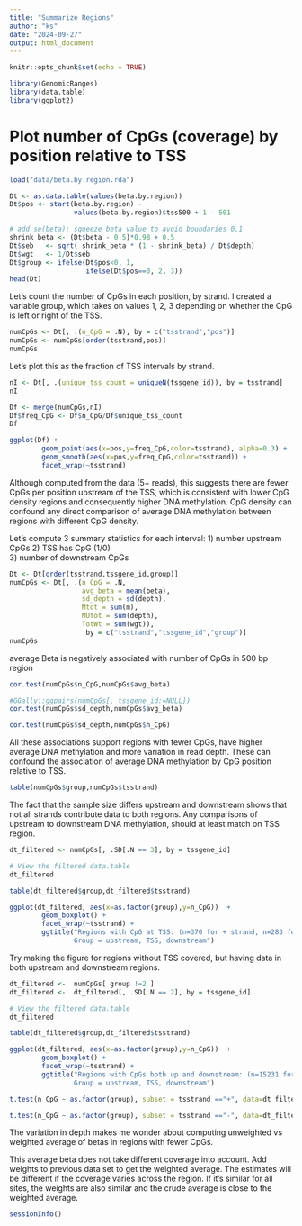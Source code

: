 ```yaml
---
title: "Summarize Regions"
author: "ks"
date: "2024-09-27"
output: html_document
---
```


```r
knitr::opts_chunk$set(echo = TRUE)
```

```r
library(GenomicRanges)
library(data.table)
library(ggplot2)
```

# Plot number of CpGs (coverage) by position relative to TSS


```r
load("data/beta.by.region.rda")

Dt <- as.data.table(values(beta.by.region))
Dt$pos <- start(beta.by.region) - 
                values(beta.by.region)$tss500 + 1 - 501

# add se(beta); squeeze beta value to avoid boundaries 0,1
shrink_beta <- (Dt$beta - 0.5)*0.98 + 0.5
Dt$seb   <- sqrt( shrink_beta * (1 - shrink_beta) / Dt$depth)
Dt$wgt   <- 1/Dt$seb
Dt$group <- ifelse(Dt$pos<0, 1,
                   ifelse(Dt$pos==0, 2, 3))
head(Dt)
```

Let's count the number of CpGs in each position, by strand. I created a variable group, which takes on values 1, 2, 3 depending on whether the CpG is left or right of the TSS. 

```r
numCpGs <- Dt[, .(n_CpG = .N), by = c("tsstrand","pos")]
numCpGs <- numCpGs[order(tsstrand,pos)]
numCpGs
```

Let's plot this as the fraction of TSS intervals by strand.
```r
nI <- Dt[, .(unique_tss_count = uniqueN(tssgene_id)), by = tsstrand]
nI
```

```r
Df <- merge(numCpGs,nI)
Df$freq_CpG <- Df$n_CpG/Df$unique_tss_count
Df
```


```r
ggplot(Df) +
        geom_point(aes(x=pos,y=freq_CpG,color=tsstrand), alpha=0.3) +
        geom_smooth(aes(x=pos,y=freq_CpG,color=tsstrand)) +
        facet_wrap(~tsstrand)
```

Although computed from the data (5+ reads), this suggests there are fewer CpGs per position upstream of the TSS, which is consistent with lower CpG density regions and consequently higher DNA methylation. CpG density can confound any direct comparison of average DNA methylation between regions with different CpG density.


Let's compute 3 summary statistics for each interval: 
1) number upstream CpGs 
2) TSS has CpG (1/0)  
3) number of downstream CpGs
```r
Dt <- Dt[order(tsstrand,tssgene_id,group)]
numCpGs <- Dt[, .(n_CpG = .N, 
                  avg_beta = mean(beta), 
                  sd_depth = sd(depth),
                  Mtot = sum(m),
                  MUtot = sum(depth),
                  TotWt = sum(wgt)),
                   by = c("tsstrand","tssgene_id","group")]
numCpGs
```

average Beta is negatively associated with number of CpGs in 500 bp region
```r
cor.test(numCpGs$n_CpG,numCpGs$avg_beta)
```

```r
#GGally::ggpairs(numCpGs[, tssgene_id:=NULL])
cor.test(numCpGs$sd_depth,numCpGs$avg_beta)
```

```r
cor.test(numCpGs$sd_depth,numCpGs$n_CpG)
```

All these associations support regions with fewer CpGs, have higher average DNA methylation and more variation in read depth. These can confound the association of average DNA methylation by CpG position relative to TSS.

```r
table(numCpGs$group,numCpGs$tsstrand)
```

The fact that the sample size differs upstream and downstream shows that not all strands contribute data to both regions.
Any comparisons of upstream to downstream DNA methylation, should at least match on TSS region. 

```r
dt_filtered <- numCpGs[, .SD[.N == 3], by = tssgene_id]

# View the filtered data.table
dt_filtered
```

```r
table(dt_filtered$group,dt_filtered$tsstrand)
```


```r
ggplot(dt_filtered, aes(x=as.factor(group),y=n_CpG))  +
        geom_boxplot() +
        facet_wrap(~tsstrand) +
        ggtitle("Regions with CpG at TSS: (n=370 for + strand, n=283 for - strand.  
                Group = upstream, TSS, downstream")
```

Try making the figure for regions without TSS covered, but having data in both upstream and downstream regions.
```r

dt_filtered <-  numCpGs[ group !=2 ] 
dt_filtered <-  dt_filtered[, .SD[.N == 2], by = tssgene_id]

# View the filtered data.table
dt_filtered
```

```r
table(dt_filtered$group,dt_filtered$tsstrand)
```

```r
ggplot(dt_filtered, aes(x=as.factor(group),y=n_CpG))  +
        geom_boxplot() +
        facet_wrap(~tsstrand) +
        ggtitle("Regions with CpGs both up and downstream: (n=15231 for + strand, n=14577 for - strand.  
                Group = upstream, TSS, downstream")
```

```r
t.test(n_CpG ~ as.factor(group), subset = tsstrand =="+", data=dt_filtered)
```

```r
t.test(n_CpG ~ as.factor(group), subset = tsstrand =="-", data=dt_filtered)
```


The variation in depth makes me wonder about computing unweighted vs weighted average of betas in regions with fewer CpGs.


This average beta does not take different coverage into account. Add weights to previous data set to get the weighted average. The estimates will be different if the coverage varies across the region.  If it's similar for all sites, the weights are also similar and the crude average is close to the weighted average.


```r
sessionInfo()
```


